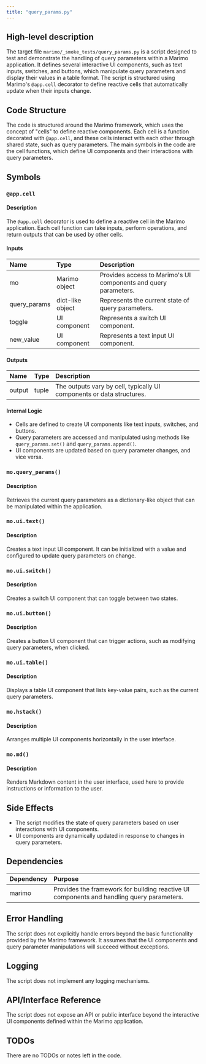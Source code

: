 ```yaml
---
title: "query_params.py"
---
```


## High-level description

The target file `marimo/_smoke_tests/query_params.py` is a script designed to test and demonstrate the handling of query parameters within a Marimo application. It defines several interactive UI components, such as text inputs, switches, and buttons, which manipulate query parameters and display their values in a table format. The script is structured using Marimo's `@app.cell` decorator to define reactive cells that automatically update when their inputs change.

## Code Structure

The code is structured around the Marimo framework, which uses the concept of "cells" to define reactive components. Each cell is a function decorated with `@app.cell`, and these cells interact with each other through shared state, such as query parameters. The main symbols in the code are the cell functions, which define UI components and their interactions with query parameters.

## Symbols

### `@app.cell`
#### Description
The `@app.cell` decorator is used to define a reactive cell in the Marimo application. Each cell function can take inputs, perform operations, and return outputs that can be used by other cells.

#### Inputs
| Name | Type | Description |
|:-----|:-----|:------------|
| mo | Marimo object | Provides access to Marimo's UI components and query parameters. |
| query_params | dict-like object | Represents the current state of query parameters. |
| toggle | UI component | Represents a switch UI component. |
| new_value | UI component | Represents a text input UI component. |

#### Outputs
| Name | Type | Description |
|:-----|:-----|:------------|
| output | tuple | The outputs vary by cell, typically UI components or data structures. |

#### Internal Logic
- Cells are defined to create UI components like text inputs, switches, and buttons.
- Query parameters are accessed and manipulated using methods like `query_params.set()` and `query_params.append()`.
- UI components are updated based on query parameter changes, and vice versa.

### `mo.query_params()`
#### Description
Retrieves the current query parameters as a dictionary-like object that can be manipulated within the application.

### `mo.ui.text()`
#### Description
Creates a text input UI component. It can be initialized with a value and configured to update query parameters on change.

### `mo.ui.switch()`
#### Description
Creates a switch UI component that can toggle between two states.

### `mo.ui.button()`
#### Description
Creates a button UI component that can trigger actions, such as modifying query parameters, when clicked.

### `mo.ui.table()`
#### Description
Displays a table UI component that lists key-value pairs, such as the current query parameters.

### `mo.hstack()`
#### Description
Arranges multiple UI components horizontally in the user interface.

### `mo.md()`
#### Description
Renders Markdown content in the user interface, used here to provide instructions or information to the user.

## Side Effects

- The script modifies the state of query parameters based on user interactions with UI components.
- UI components are dynamically updated in response to changes in query parameters.

## Dependencies

| Dependency | Purpose |
|:-----------|:--------|
| marimo | Provides the framework for building reactive UI components and handling query parameters. |

## Error Handling

The script does not explicitly handle errors beyond the basic functionality provided by the Marimo framework. It assumes that the UI components and query parameter manipulations will succeed without exceptions.

## Logging

The script does not implement any logging mechanisms.

## API/Interface Reference

The script does not expose an API or public interface beyond the interactive UI components defined within the Marimo application.

## TODOs

There are no TODOs or notes left in the code.